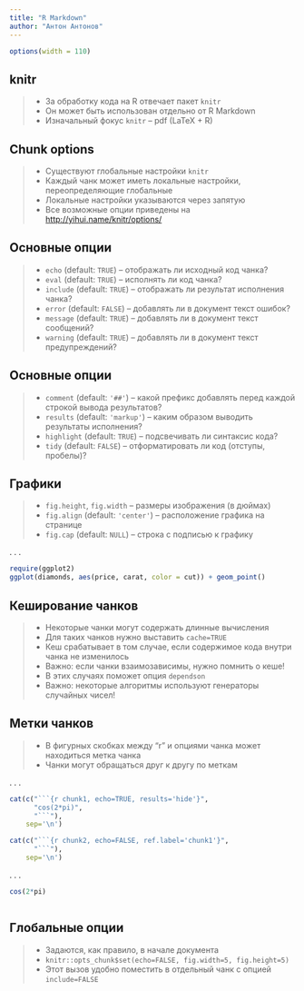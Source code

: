 ```yaml
---
title: "R Markdown"
author: "Антон Антонов"
---
```


```r
options(width = 110)
```

## knitr

>- За обработку кода на R отвечает пакет `knitr`
>- Он может быть использован отдельно от R Markdown 
>- Изначальный фокус `knitr` -- pdf (LaTeX + R)

## Chunk options

>- Существуют глобальные настройки `knitr`
>- Каждый чанк может иметь локальные настройки, переопределяющие глобальные
>- Локальные настройки указываются через запятую
>- Все возможные опции приведены на <http://yihui.name/knitr/options/>

## Основные опции

>- `echo` (default: `TRUE`) -- отображать ли исходный код чанка?
>- `eval` (default: `TRUE`) -- исполнять ли код чанка?
>- `include` (default: `TRUE`) -- отображать ли результат исполнения чанка?
>- `error` (default: `FALSE`) -- добавлять ли в документ текст ошибок? 
>- `message` (default: `TRUE`) -- добавлять ли в документ текст сообщений? 
>- `warning` (default: `TRUE`) -- добавлять ли в документ текст предупреждений? 

## Основные опции 

>- `comment` (default: `'##'`) -- какой префикс добавлять перед каждой строкой вывода результатов?
>- `results` (default: `'markup'`) -- каким образом выводить результаты исполнения?
>- `highlight` (default: `TRUE`) -- подсвечивать ли синтаксис кода?
>- `tidy` (default: `FALSE`) -- отформатировать ли код (отступы, пробелы)?

## Графики

>- `fig.height`, `fig.width` -- размеры изображения (в дюймах)
>- `fig.align` (default: `'center'`) -- расположение графика на странице
>- `fig.cap` (default: `NULL`) -- строка с подписью к графику

. . .

```r
require(ggplot2)
ggplot(diamonds, aes(price, carat, color = cut)) + geom_point()
```

## Кеширование чанков

>- Некоторые чанки могут содержать длинные вычисления
>- Для таких чанков нужно выставить `cache=TRUE`
>- Кеш срабатывает в том случае, если содержимое кода внутри чанка не изменилось
>- Важно: если чанки взаимозависимы, нужно помнить о кеше!
>- В этих случаях поможет опция `dependson`
>- Важно: некоторые алгоритмы используют генераторы случайных чисел!

## Метки чанков

>- В фигурных скобках между "r" и опциями чанка может находиться метка чанка
>- Чанки могут обращаться друг к другу по меткам

. . .

```r
cat(c("```{r chunk1, echo=TRUE, results='hide'}",
      "cos(2*pi)",
      "```"), 
    sep='\n')
```

```r
cat(c("```{r chunk2, echo=FALSE, ref.label='chunk1'}",
      "```"), 
    sep='\n')
```

. . .

```r
cos(2*pi)
```

```r
```

## Глобальные опции

>- Задаются, как правило, в начале документа
>- `knitr::opts_chunk$set(echo=FALSE, fig.width=5, fig.height=5)`
>- Этот вызов удобно поместить в отдельный чанк с опцией `include=FALSE`
